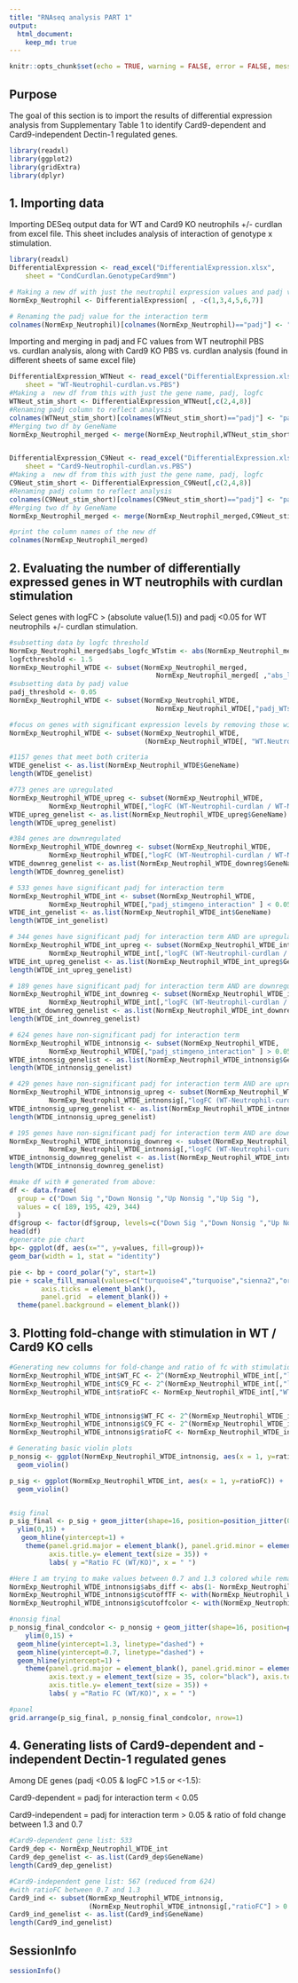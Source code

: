 ```yaml
---
title: "RNAseq analysis PART 1"
output: 
  html_document:
    keep_md: true
---
```


```r
knitr::opts_chunk$set(echo = TRUE, warning = FALSE, error = FALSE, message = FALSE)
```


## Purpose

The goal of this section is to import the results of differential expression analysis from Supplementary Table 1 to identify Card9-dependent and Card9-independent Dectin-1 regulated genes.

```r
library(readxl)
library(ggplot2)
library(gridExtra)
library(dplyr)
```


## 1. Importing data

Importing DESeq output data for WT and Card9 KO neutrophils +/- curdlan from excel file. This sheet includes analysis of interaction of genotype x stimulation.

```r
library(readxl)
DifferentialExpression <- read_excel("DifferentialExpression.xlsx", 
    sheet = "CondCurdlan.GenotypeCard9mm")

# Making a new df with just the neutrophil expression values and padj value for interaction term
NormExp_Neutrophil <- DifferentialExpression[ , -c(1,3,4,5,6,7)]

# Renaming the padj value for the interaction term
colnames(NormExp_Neutrophil)[colnames(NormExp_Neutrophil)=="padj"] <- "padj_stimgeno_interaction"


```

Importing and merging in padj and FC values from WT neutrophil PBS vs. curdlan analysis, along with Card9 KO PBS vs. curdlan analysis (found in different sheets of same excel file)

```r
DifferentialExpression_WTNeut <- read_excel("DifferentialExpression.xlsx", 
    sheet = "WT-Neutrophil-curdlan.vs.PBS")
#Making a  new df from this with just the gene name, padj, logfc
WTNeut_stim_short <- DifferentialExpression_WTNeut[,c(2,4,8)]
#Renaming padj column to reflect analysis 
colnames(WTNeut_stim_short)[colnames(WTNeut_stim_short)=="padj"] <- "padj_WTstim"
#Merging two df by GeneName
NormExp_Neutrophil_merged <- merge(NormExp_Neutrophil,WTNeut_stim_short, by="GeneName")


DifferentialExpression_C9Neut <- read_excel("DifferentialExpression.xlsx", 
    sheet = "Card9-Neutrophil-curdlan.vs.PBS")
#Making a  new df from this with just the gene name, padj, logfc
C9Neut_stim_short <- DifferentialExpression_C9Neut[,c(2,4,8)]
#Renaming padj column to reflect analysis 
colnames(C9Neut_stim_short)[colnames(C9Neut_stim_short)=="padj"] <- "padj_C9stim"
#Merging two df by GeneName
NormExp_Neutrophil_merged <- merge(NormExp_Neutrophil_merged,C9Neut_stim_short, by="GeneName")

#print the column names of the new df
colnames(NormExp_Neutrophil_merged)

```

## 2. Evaluating the number of differentially expressed genes in WT neutrophils with curdlan stimulation

Select genes with logFC > (absolute value(1.5)) and padj <0.05 for WT neutrophils +/- curdlan stimulation.

```r
#subsetting data by logfc threshold
NormExp_Neutrophil_merged$abs_logfc_WTstim <- abs(NormExp_Neutrophil_merged$`logFC (WT-Neutrophil-curdlan / WT-Neutrophil-unstimulated)`)
logfcthreshold <- 1.5
NormExp_Neutrophil_WTDE <- subset(NormExp_Neutrophil_merged, 
                                     NormExp_Neutrophil_merged[ ,"abs_logfc_WTstim"] > logfcthreshold)
#subsetting data by padj value
padj_threshold <- 0.05
NormExp_Neutrophil_WTDE <- subset(NormExp_Neutrophil_WTDE, 
                                     NormExp_Neutrophil_WTDE[,"padj_WTstim" ] < padj_threshold)

#focus on genes with significant expression levels by removing those with <100 in either condition
NormExp_Neutrophil_WTDE <- subset(NormExp_Neutrophil_WTDE,
                                  (NormExp_Neutrophil_WTDE[, "WT.Neutrophil.curdlan.replicate.A"] > 100) | (NormExp_Neutrophil_WTDE[, "WT.Neutrophil.unstimulated.replicate.A"] > 100) )

#1157 genes that meet both criteria
WTDE_genelist <- as.list(NormExp_Neutrophil_WTDE$GeneName)
length(WTDE_genelist)

#773 genes are upregulated
NormExp_Neutrophil_WTDE_upreg <- subset(NormExp_Neutrophil_WTDE,
          NormExp_Neutrophil_WTDE[,"logFC (WT-Neutrophil-curdlan / WT-Neutrophil-unstimulated)"] > 1.5)
WTDE_upreg_genelist <- as.list(NormExp_Neutrophil_WTDE_upreg$GeneName)
length(WTDE_upreg_genelist)

#384 genes are downregulated
NormExp_Neutrophil_WTDE_downreg <- subset(NormExp_Neutrophil_WTDE,
          NormExp_Neutrophil_WTDE[,"logFC (WT-Neutrophil-curdlan / WT-Neutrophil-unstimulated)"] < -1.5)
WTDE_downreg_genelist <- as.list(NormExp_Neutrophil_WTDE_downreg$GeneName)
length(WTDE_downreg_genelist)

# 533 genes have significant padj for interaction term
NormExp_Neutrophil_WTDE_int <- subset(NormExp_Neutrophil_WTDE,
          NormExp_Neutrophil_WTDE[,"padj_stimgeno_interaction" ] < 0.05)
WTDE_int_genelist <- as.list(NormExp_Neutrophil_WTDE_int$GeneName)
length(WTDE_int_genelist)

# 344 genes have significant padj for interaction term AND are upregulated with stimulation
NormExp_Neutrophil_WTDE_int_upreg <- subset(NormExp_Neutrophil_WTDE_int,
          NormExp_Neutrophil_WTDE_int[,"logFC (WT-Neutrophil-curdlan / WT-Neutrophil-unstimulated)"] > 1.5)
WTDE_int_upreg_genelist <- as.list(NormExp_Neutrophil_WTDE_int_upreg$GeneName)
length(WTDE_int_upreg_genelist)

# 189 genes have significant padj for interaction term AND are downregulated with stimulation
NormExp_Neutrophil_WTDE_int_downreg <- subset(NormExp_Neutrophil_WTDE_int,
          NormExp_Neutrophil_WTDE_int[,"logFC (WT-Neutrophil-curdlan / WT-Neutrophil-unstimulated)"] < -1.5)
WTDE_int_downreg_genelist <- as.list(NormExp_Neutrophil_WTDE_int_downreg$GeneName)
length(WTDE_int_downreg_genelist)

# 624 genes have non-significant padj for interaction term
NormExp_Neutrophil_WTDE_intnonsig <- subset(NormExp_Neutrophil_WTDE,
          NormExp_Neutrophil_WTDE[,"padj_stimgeno_interaction" ] > 0.05)
WTDE_intnonsig_genelist <- as.list(NormExp_Neutrophil_WTDE_intnonsig$GeneName)
length(WTDE_intnonsig_genelist)

# 429 genes have non-significant padj for interaction term AND are upregulated with stimulation
NormExp_Neutrophil_WTDE_intnonsig_upreg <- subset(NormExp_Neutrophil_WTDE_intnonsig,
          NormExp_Neutrophil_WTDE_intnonsig[,"logFC (WT-Neutrophil-curdlan / WT-Neutrophil-unstimulated)"] > 1.5)
WTDE_intnonsig_upreg_genelist <- as.list(NormExp_Neutrophil_WTDE_intnonsig_upreg$GeneName)
length(WTDE_intnonsig_upreg_genelist)

# 195 genes have non-significant padj for interaction term AND are downregulated with stimulation
NormExp_Neutrophil_WTDE_intnonsig_downreg <- subset(NormExp_Neutrophil_WTDE_intnonsig,
          NormExp_Neutrophil_WTDE_intnonsig[,"logFC (WT-Neutrophil-curdlan / WT-Neutrophil-unstimulated)"] < -1.5)
WTDE_intnonsig_downreg_genelist <- as.list(NormExp_Neutrophil_WTDE_intnonsig_downreg$GeneName)
length(WTDE_intnonsig_downreg_genelist)

#make df with # generated from above:
df <- data.frame(
  group = c("Down Sig ","Down Nonsig ","Up Nonsig ","Up Sig "),
  values = c( 189, 195, 429, 344)
  )
df$group <- factor(df$group, levels=c("Down Sig ","Down Nonsig ","Up Nonsig ","Up Sig "))
head(df)
#generate pie chart
bp<- ggplot(df, aes(x="", y=values, fill=group))+
geom_bar(width = 1, stat = "identity")

pie <- bp + coord_polar("y", start=1)
pie + scale_fill_manual(values=c("turquoise4","turquoise","sienna2","orangered2")) + theme(axis.text = element_blank(),
        axis.ticks = element_blank(),
        panel.grid  = element_blank()) +
  theme(panel.background = element_blank())

```

## 3. Plotting fold-change with stimulation in WT / Card9 KO cells 

```r
#Generating new columns for fold-change and ratio of fc with stimulation in WT cells / KO cells
NormExp_Neutrophil_WTDE_int$WT_FC <- 2^(NormExp_Neutrophil_WTDE_int[,"logFC (WT-Neutrophil-curdlan / WT-Neutrophil-unstimulated)"])
NormExp_Neutrophil_WTDE_int$C9_FC <- 2^(NormExp_Neutrophil_WTDE_int[,"logFC (Card9-Neutrophil-curdlan / Card9-Neutrophil-unstimulated)"])
NormExp_Neutrophil_WTDE_int$ratioFC <- NormExp_Neutrophil_WTDE_int[,"WT_FC"] /NormExp_Neutrophil_WTDE_int[,"C9_FC"]


NormExp_Neutrophil_WTDE_intnonsig$WT_FC <- 2^(NormExp_Neutrophil_WTDE_intnonsig[,"logFC (WT-Neutrophil-curdlan / WT-Neutrophil-unstimulated)"])
NormExp_Neutrophil_WTDE_intnonsig$C9_FC <- 2^(NormExp_Neutrophil_WTDE_intnonsig[,"logFC (Card9-Neutrophil-curdlan / Card9-Neutrophil-unstimulated)"])
NormExp_Neutrophil_WTDE_intnonsig$ratioFC <- NormExp_Neutrophil_WTDE_intnonsig[,"WT_FC"] /NormExp_Neutrophil_WTDE_intnonsig[,"C9_FC"]

# Generating basic violin plots
p_nonsig <- ggplot(NormExp_Neutrophil_WTDE_intnonsig, aes(x = 1, y=ratioFC))  +
  geom_violin()

p_sig <- ggplot(NormExp_Neutrophil_WTDE_int, aes(x = 1, y=ratioFC)) +
  geom_violin()


#sig final
p_sig_final <- p_sig + geom_jitter(shape=16, position=position_jitter(0.4), dotsize=0.05, fill = "#f26005", color = "#f26005") + 
  ylim(0,15) + 
   geom_hline(yintercept=1) +
    theme(panel.grid.major = element_blank(), panel.grid.minor = element_blank(), panel.background = element_blank(), axis.line = element_line(colour = "black"), axis.text.y = element_text(size = 35, color="black"), axis.text.x = element_text(size = 0, color="black"),
          axis.title.y= element_text(size = 35)) +
          labs( y ="Ratio FC (WT/KO)", x = " ")

#Here I am trying to make values between 0.7 and 1.3 colored while remainder are black 
NormExp_Neutrophil_WTDE_intnonsig$abs_diff <- abs(1- NormExp_Neutrophil_WTDE_intnonsig$ratioFC)
NormExp_Neutrophil_WTDE_intnonsig$cutoffTF <- with(NormExp_Neutrophil_WTDE_intnonsig, ifelse((abs_diff <= 0.3), T, F))
NormExp_Neutrophil_WTDE_intnonsig$cutoffcolor <- with(NormExp_Neutrophil_WTDE_intnonsig, ifelse((cutoffTF == T),"#ade3d0","black"))

#nonsig final
p_nonsig_final_condcolor <- p_nonsig + geom_jitter(shape=16, position=position_jitter(0.4), dotsize=0.05, color = factor(NormExp_Neutrophil_WTDE_intnonsig$cutoffcolor)) + 
    ylim(0,15) + 
  geom_hline(yintercept=1.3, linetype="dashed") +
  geom_hline(yintercept=0.7, linetype="dashed") +
  geom_hline(yintercept=1) +
    theme(panel.grid.major = element_blank(), panel.grid.minor = element_blank(), panel.background = element_blank(), axis.line = element_line(colour = "black"),
          axis.text.y = element_text(size = 35, color="black"), axis.text.x = element_text(size = 0, color="black"),
          axis.title.y= element_text(size = 35)) +
          labs( y ="Ratio FC (WT/KO)", x = " ")

#panel
grid.arrange(p_sig_final, p_nonsig_final_condcolor, nrow=1)
```



## 4. Generating lists of Card9-dependent and -independent Dectin-1 regulated genes 

Among DE genes (padj <0.05 & logFC >1.5 or <-1.5):

Card9-dependent = padj for interaction term < 0.05

Card9-independent = padj for interaction term > 0.05 & ratio of fold change between 1.3 and 0.7

```r
#Card9-dependent gene list: 533
Card9_dep <- NormExp_Neutrophil_WTDE_int
Card9_dep_genelist <- as.list(Card9_dep$GeneName)
length(Card9_dep_genelist)

#Card9-independent gene list: 567 (reduced from 624)
#with ratioFC between 0.7 and 1.3
Card9_ind <- subset(NormExp_Neutrophil_WTDE_intnonsig, 
                    (NormExp_Neutrophil_WTDE_intnonsig[,"ratioFC"] > 0.7 ) | (NormExp_Neutrophil_WTDE_intnonsig[,"ratioFC"] > 1.3 ))
Card9_ind_genelist <- as.list(Card9_ind$GeneName)
length(Card9_ind_genelist)
```

## SessionInfo

```r
sessionInfo()
```


